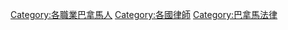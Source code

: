 [[Category:各職業巴拿馬人|Category:各職業巴拿馬人]]
[[Category:各國律師|Category:各國律師]]
[[Category:巴拿馬法律|Category:巴拿馬法律]]